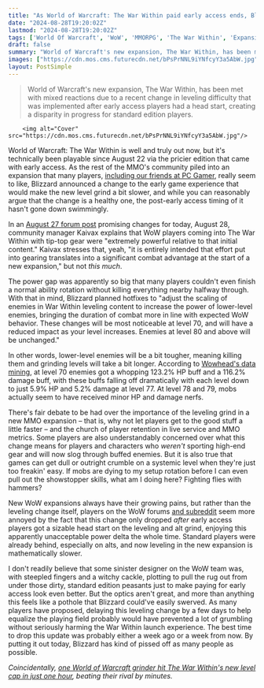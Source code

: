 ```yaml
---
title: "As World of Warcraft: The War Within paid early access ends, Blizzard makes leveling slower in the MMO's new expansion, and the community's not loving the timing"
date: "2024-08-28T19:20:02Z"
lastmod: "2024-08-28T19:20:02Z"
tags: ['World Of Warcraft', 'WoW', 'MMORPG', 'The War Within', 'Expansion', 'Leveling', 'Grind', 'Early Access']
draft: false
summary: "World of Warcraft's new expansion, The War Within, has been met with mixed reactions due to a recent change in leveling difficulty that was implemented after early access players had a head start, creating a disparity in progress for standard edition players."
images: ["https://cdn.mos.cms.futurecdn.net/bPsPrNNL9iYNfcyY3a5AbW.jpg"]
layout: PostSimple
---
```

> World of Warcraft's new expansion, The War Within, has been met with mixed reactions due to a recent change in leveling difficulty that was implemented after early access players had a head start, creating a disparity in progress for standard edition players.


        <img alt="Cover" src="https://cdn.mos.cms.futurecdn.net/bPsPrNNL9iYNfcyY3a5AbW.jpg"/>
        
World of Warcraft: The War Within is well and truly out now, but it's technically been playable since August 22 via the pricier edition that came with early access. As the rest of the MMO's community piled into an expansion that many players, [<u>including our friends at PC Gamer</u>](https://www.pcgamer.com/games/world-of-warcraft/wows-the-war-within-pre-expansion-patch-has-already-made-the-20-year-old-mmo-so-much-better/), really seem to like, Blizzard announced a change to the early game experience that would make the new level grind a bit slower, and while you can reasonably argue that the change is a healthy one, the post-early access timing of it hasn't gone down swimmingly.

In an [<u>August 27 forum post</u>](https://us.forums.blizzard.com/en/wow/t/leveling-difficulty-changes-incoming/1931861) promising changes for today, August 28, community manager Kaivax explains that WoW players coming into The War Within with tip-top gear were "extremely powerful relative to that initial content." Kaivax stresses that, yeah, "it is entirely intended that effort put into gearing translates into a significant combat advantage at the start of a new expansion," but not *this much*. 

The power gap was apparently so big that many players couldn't even finish a normal ability rotation without killing everything nearby halfway through. With that in mind, Blizzard planned hotfixes to "adjust the scaling of enemies in War Within leveling content to increase the power of lower-level enemies, bringing the duration of combat more in line with expected WoW behavior. These changes will be most noticeable at level 70, and will have a reduced impact as your level increases. Enemies at level 80 and above will be unchanged." 

In other words, lower-level enemies will be a bit tougher, meaning killing them and grinding levels will take a bit longer. According to [<u>Wowhead's data mining</u>](https://www.wowhead.com/news/war-within-leveling-changes-broken-down-item-level-scaling-added-346227), at level 70 enemies got a whopping 123.2% HP buff and a 116.2% damage buff, with these buffs falling off dramatically with each level down to just 5.9% HP and 5.2% damage at level 77. At level 78 and 79, mobs actually seem to have received minor HP and damage nerfs. 



There's fair debate to be had over the importance of the leveling grind in a new MMO expansion – that is, why not let players get to the good stuff a little faster – and the church of player retention in live service and MMO metrics. Some players are also understandably concerned over what this change means for players and characters who *weren't* sporting high-end gear and will now slog through buffed enemies. But it is also true that games can get dull or outright crumble on a systemic level when they're just too freakin' easy. If mobs are dying to my setup rotation before I can even pull out the showstopper skills, what am I doing here? Fighting flies with hammers? 

New WoW expansions always have their growing pains, but rather than the leveling change itself, players on the WoW forums [<u>and subreddit</u>](https://www.reddit.com/r/wow/comments/1f2m4qk/leveling_will_be_made_harder_with_hotfixes/) seem more annoyed by the fact that this change only dropped *after* early access players got a sizable head start on the leveling and alt grind, enjoying this apparently unacceptable power delta the whole time. Standard players were already behind, especially on alts, and now leveling in the new expansion is mathematically slower.  

I don't readily believe that some sinister designer on the WoW team was, with steepled fingers and a witchy cackle, plotting to pull the rug out from under those dirty, standard edition peasants just to make paying for early access look even better. But the optics aren't great, and more than anything this feels like a pothole that Blizzard could've easily swerved. As many players have proposed, delaying this leveling change by a few days to help equalize the playing field probably would have prevented a lot of grumbling without seriously harming the War Within launch experience. The best time to drop this update was probably either a week ago or a week from now. By putting it out today, Blizzard has kind of pissed off as many people as possible. 

*Coincidentally, *[<u><em>one World of Warcraft grinder hit The War Within's new level cap in just one hour</em></u>](https://www.gamesradar.com/games/world-of-warcraft/world-of-warcraft-grinder-hits-the-war-withins-new-level-cap-in-just-1-hour-beating-their-rival-by-minutes/)*, beating their rival by minutes.*
        
